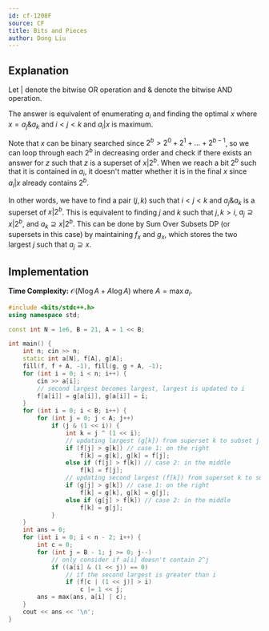 ```yaml
---
id: cf-1208F
source: CF
title: Bits and Pieces
author: Dong Liu
---
```


## Explanation

Let $|$ denote the bitwise OR operation and $\&$ denote the bitwise AND operation.

The answer is equivalent of enumerating $a_i$ and finding the optimal $x$ where $x=a_j\&a_k$ and $i<j<k$ and $a_i|x$ is maximum.

Note that $x$ can be binary searched since $2^b>2^0+2^1+\dots+2^{b-1}$, so we can loop through each $2^b$ in decreasing order and check if there exists an answer for $z$ such that $z$ is a superset of $x|2^b$. When we reach a bit $2^b$ such that it is contained in $a_i$, it doesn't matter whether it is in the final $x$ since $a_i|x$ already contains $2^b$.

In other words, we have to find a pair $(j, k)$ such that $i<j<k$ and $a_j\&a_k$ is a superset of $x|2^b$. This is equivalent to finding $j$ and $k$ such that $j, k>i$, $a_j\supseteq x|2^b$, and $a_k\supseteq x|2^b$. This can be done by Sum Over Subsets DP (or supersets in this case) by maintaining $f_x$ and $g_x$, which stores the two largest $j$ such that $a_j\supseteq x$.

## Implementation

**Time Complexity:** $\mathcal{O}(N\log A + A\log A)$ where $A=\max a_i$.

<LanguageSection>

<CPPSection>

```cpp
#include <bits/stdc++.h>
using namespace std;

const int N = 1e6, B = 21, A = 1 << B;

int main() {
	int n; cin >> n;
	static int a[N], f[A], g[A];
	fill(f, f + A, -1), fill(g, g + A, -1);
	for (int i = 0; i < n; i++) {
		cin >> a[i];
		// second largest becomes largest, largest is updated to i
		f[a[i]] = g[a[i]], g[a[i]] = i;
	}
	for (int i = 0; i < B; i++) {
		for (int j = 0; j < A; j++)
			if (j & (1 << i)) {
				int k = j ^ (1 << i);
				// updating largest (g[k]) from superset k to subset j
				if (f[j] > g[k]) // case 1: on the right
					f[k] = g[k], g[k] = f[j];
				else if (f[j] > f[k]) // case 2: in the middle
					f[k] = f[j];
				// updating second largest (f[k]) from superset k to subset j
				if (g[j] > g[k]) // case 1: on the right
					f[k] = g[k], g[k] = g[j];
				else if (g[j] > f[k]) // case 2: in the middle
					f[k] = g[j];
			}
	}
	int ans = 0;
	for (int i = 0; i < n - 2; i++) {
		int c = 0;
		for (int j = B - 1; j >= 0; j--)
			// only consider if a[i] doesn't contain 2^j
			if ((a[i] & (1 << j)) == 0)
				// if the second largest is greater than i
				if (f[c | (1 << j)] > i)
					c |= 1 << j;
		ans = max(ans, a[i] | c);
	}
	cout << ans << '\n';
}
```

</CPPSection>

</LanguageSection>
